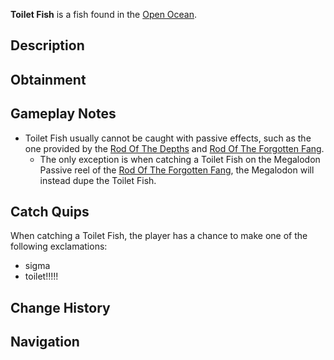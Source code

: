 {{FishInfobox
|image          = Toilet Fish.png
|rarity         = Secret
|sea            = Second Sea
|location       = [[Open Ocean]]
|sublocation    = 
|sources        = Fishing Rod
|nopassive      = 1
|radar_location = 
|prog_speed     = -65
|xp             = 12000
|weather        = Clear
|time           = Day
|season         = Summer
|bait           = Mist Worms
|base_weight    = 20
|base_value     = 20000
|weight_range   = 16.5
|base_chance    = 0.5
|base_resil     = 6
}}
'''Toilet Fish''' is a {{Rarity|Secret}} fish found in the [[Open Ocean]].

== Description ==
{{Description|i need to take a dump|Bestiary Entry}}

== Obtainment ==
{{Description|Kiwi would be fond of this|Bestiary Hint}}
{{Fish Availability|
Open Ocean
Open Ocean/Sea Leviathan
|top_rods      = 
Great Rod of Oscar\591.9\5208.27;
Astralhook Rod\559.63\5279.13;
Free Spirit Rod\544.34\5511.77;
Carrot Rod\484.39\5001.44;
Fang of the Eclipse\481.13\5195.25;
Flimsy Rod\367.2\26948.05;
Training Rod\370.15\43116.88;
Resourceful Rod\341.08\3576.73;
Plastic Rod\247.78\5267.37;
Verdant Shear Rod\416.86\4993.84;
Blazebringer Rod\397.76\4325.37;
Trident Rod\356.66\3517.09;
Seraphic Rod\284.44\3067.93;
Ethereal Prism Rod\283.09\3039.65;
No-Life Rod\275.71\2957.77;
Challenger's Rod\264.62\2840.56;
Rod Of The Forgotten Fang\259.01\2791.95;
Rod Of The Exalted One\254.87\2755.28;
Rod Of The Depths\244.74\2633.52;
Depthseeker Rod\240.91\2550.29;
Volcanic Rod\235.18\2518.29;
Avalanche Rod\233.68\2468.38;
Zeus Rod\232.03\2484.53;
Steady Rod\224.6\2203.23
|recommended   = Astralhook Rod
}}

== Gameplay Notes ==
* Toilet Fish usually cannot be caught with passive effects, such as the one provided by the [[Rod Of The Depths]] and [[Rod Of The Forgotten Fang]].
** The only exception is when catching a Toilet Fish on the Megalodon Passive reel of the [[Rod Of The Forgotten Fang]], the Megalodon will instead dupe the Toilet Fish.

== Catch Quips ==
When catching a Toilet Fish, the player has a chance to make one of the following exclamations:
* sigma
* toilet!!!!!

== Change History ==
{{Change History|{{subst:Current Version}}}}

== Navigation ==
{{Fish Navbox|Open Ocean}}